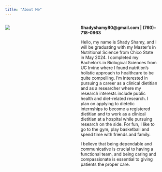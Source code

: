 ```yaml
---
title: "About Me"
---
```


::: columns
::: {.column width="40%"}
![](Picture.jpg)
:::

::: {.column width="5%"}
:::

::: {.column width="55%"}
**Shadyshamy80\@gmail.com \| (760)--718--0963**

Hello, my name is Shady Shamy, and I will be graduating with my Master's in Nutritional Science from Chico State in May 2024. I completed my Bachelor's in Biological Sciences from UC Irvine where I found nutrition's holistic approach to healthcare to be quite compelling. I'm interested in pursuing a career as a clinical dietitian and as a researcher where my research interests include public health and diet-related research. I plan on applying to dietetic internships to become a registered dietitian and to work as a clinical dietitian at a hospital while pursuing research on the side. For fun, I like to go to the gym, play basketball and spend time with friends and family.

I believe that being dependable and communicative is crucial to having a functional team, and being caring and compassionate is essential to giving patients the proper care.
:::
:::
